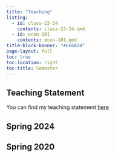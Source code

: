 ```yaml
---
title: "Teaching"
listing:
  - id: class-23-24
    contents: class-23-24.qmd
  - id: econ-101
    contents: econ-101.qmd
title-block-banner: "#EE6A24"
page-layout: full
toc: true
toc-location: right
toc-title: Semester
---
```

## Teaching Statement
You can find my teaching statement [here](https://hhadah.github.io/statements/Hadah_Teaching.pdf)

## Spring 2024

:::{#class-23-24}
:::

## Spring 2020

:::{#econ-101}
:::
